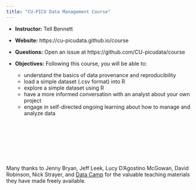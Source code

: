```yaml
---
title: "CU-PICU Data Management Course"
---
```


- __Instructor:__ Tell Bennett

- __Website:__ https://cu-picudata.github.io/course

- __Questions:__ Open an issue at https://github.com/CU-picudata/course

- __Objectives:__ Following this course, you will be able to:

     - understand the basics of data provenance and reproducibility
     - load a simple dataset (.csv format) into R
     - explore a simple dataset using R
     - have a more informed conversation with an analyst about your own project
     - engage in self-directed ongoing learning about how to manage and analyze data
     
     
<br>
<br>
<br>
<br>
<br>
<br>


Many thanks to Jenny Bryan, Jeff Leek, Lucy D'Agostino McGowan, David Robinson, Nick Strayer, and
[Data Camp](https://www.datacamp.com/) for the valuable teaching materials they have made freely available.
